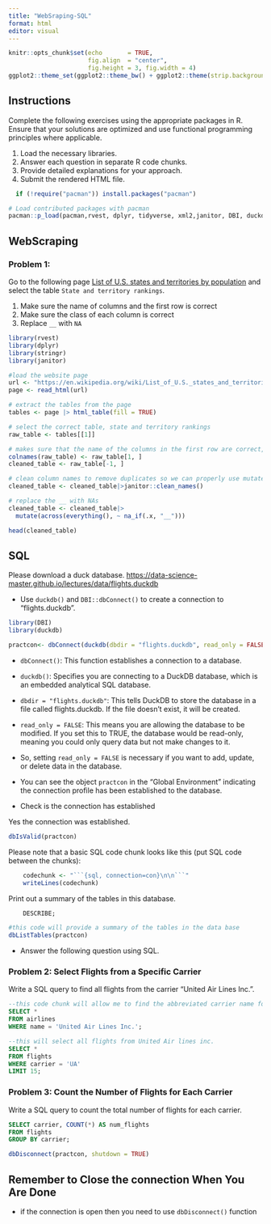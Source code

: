 ```yaml
---
title: "WebSraping-SQL"
format: html
editor: visual
---
```


```r
knitr::opts_chunk$set(echo       = TRUE, 
                      fig.align  = "center",
                      fig.height = 3, fig.width = 4)
ggplot2::theme_set(ggplot2::theme_bw() + ggplot2::theme(strip.background = ggplot2::element_rect(fill = "white")))
```

## Instructions

Complete the following exercises using the appropriate packages in R. Ensure that your solutions are optimized and use functional programming principles where applicable.

1.  Load the necessary libraries.
2.  Answer each question in separate R code chunks.
3.  Provide detailed explanations for your approach.
4.  Submit the rendered HTML file.


```r
  if (!require("pacman")) install.packages("pacman")

# Load contributed packages with pacman
pacman::p_load(pacman,rvest, dplyr, tidyverse, xml2,janitor, DBI, duckdb, nycflights13)
```

## WebScraping

### Problem 1:

Go to the following page [List of U.S. states and territories by population](https://en.wikipedia.org/wiki/List_of_U.S._states_and_territories_by_population) and select the table `State and territory rankings`.

1. Make sure the name of columns and the first row is correct\
2. Make sure the class of each column is correct\
3. Replace `__` with `NA`\

```r
library(rvest)
library(dplyr)
library(stringr)
library(janitor) 
```

```r
#load the website page
url <- "https://en.wikipedia.org/wiki/List_of_U.S._states_and_territories_by_population"
page <- read_html(url)

# extract the tables from the page
tables <- page |> html_table(fill = TRUE)

# select the correct table, state and territory rankings
raw_table <- tables[[1]]

# makes sure that the name of the columns in the first row are correct, sets the column names properly and then removes first row from the actual data
colnames(raw_table) <- raw_table[1, ]
cleaned_table <- raw_table[-1, ]

# clean column names to remove duplicates so we can properly use mutate across everything 
cleaned_table <- cleaned_table|>janitor::clean_names()

# replace the __ with NAs
cleaned_table <- cleaned_table|>
  mutate(across(everything(), ~ na_if(.x, "__")))

head(cleaned_table)

```

## SQL

Please download a duck database.  <https://data-science-master.github.io/lectures/data/flights.duckdb>

-   Use `duckdb()` and `DBI::dbConnect()` to create a connection to "flights.duckdb".
```r
library(DBI)
library(duckdb)
```

```r
practcon<- dbConnect(duckdb(dbdir = "flights.duckdb", read_only = FALSE))
```

-   `dbConnect()`: This function establishes a connection to a database.

-   `duckdb()`: Specifies you are connecting to a DuckDB database, which is an embedded analytical SQL database.

-   `dbdir = "flights.duckdb"`: This tells DuckDB to store the database in a file called flights.duckdb. If the file doesn't exist, it will be created.

-   `read_only = FALSE`: This means you are allowing the database to be modified. If you set this to TRUE, the database would be read-only, meaning you could only query data but not make changes to it.

-   So, setting `read_only = FALSE` is necessary if you want to add, update, or delete data in the database.

-   You can see the object `practcon` in the "Global Environment" indicating the connection profile has been established to the database.

-   Check is the connection has established

Yes the connection was established.
```r
dbIsValid(practcon)
```

Please note that a basic SQL code chunk looks like this (put SQL code between the chunks):

```r
    codechunk <- "```{sql, connection=con}\n\n```"
    writeLines(codechunk)
```

Print out a summary of the tables in this database.

```sql
    DESCRIBE;
```

```r
#this code will provide a summary of the tables in the data base
dbListTables(practcon)
```

-   Answer the following question using SQL.
 
### Problem 2: Select Flights from a Specific Carrier

Write a SQL query to find all flights from the carrier "United Air Lines Inc.".

```sql
--this code chunk will allow me to find the abbreviated carrier name for united air lines from the airlines table
SELECT * 
FROM airlines 
WHERE name = 'United Air Lines Inc.';
```

```sql
--this will select all flights from United Air lines inc. 
SELECT *
FROM flights
WHERE carrier = 'UA'
LIMIT 15;
```

### Problem 3: Count the Number of Flights for Each Carrier

Write a SQL query to count the total number of flights for each carrier.

```sql

SELECT carrier, COUNT(*) AS num_flights
FROM flights
GROUP BY carrier;

```

```r
dbDisconnect(practcon, shutdown = TRUE)
```


## Remember to Close the connection When You Are Done

 - if the connection is open then you need to use `dbDisconnect()` function
